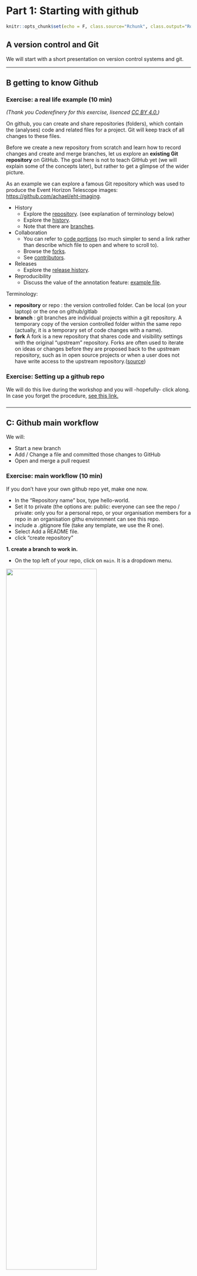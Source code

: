 # Part 1: Starting with github

```r
knitr::opts_chunk$set(echo = F, class.source="Rchunk", class.output="Rout")
```

## A version control and Git
We will start with a short presentation on version control systems and git.

---

## B getting to know Github
### Exercise: a real life example (10 min) 

*(Thank you Coderefinery for this exercise, lisenced [CC BY 4.0.](https://creativecommons.org/licenses/by/4.0/))*

On github, you can create and share repositories (folders), which contain the (analyses) code and related files for a project. Git will keep track of all changes to these files. 

Before we create a new repository from scratch and learn how to record changes
and create and merge branches, let us explore an **existing Git repository** on
GitHub. The goal here is not to teach GitHub yet (we will explain some of the
concepts later), but rather to get a glimpse of the wider picture.

As an example we can explore a famous Git repository which was used
to produce the Event Horizon Telescope images: [https://github.com/achael/eht-imaging](https://github.com/achael/eht-imaging).

- History
  - Explore the [repository](https://github.com/achael/eht-imaging). (see explanation of terminology below)
  - Explore the [history](https://github.com/achael/eht-imaging/commits/main).
  - Note that there are [branches](https://github.com/achael/eht-imaging/network).
- Collaboration
  - You can refer to [code portions](https://github.com/achael/eht-imaging/blob/31361ab62c5718b08612fc75e409795f004f5071/ehtim/imaging/starwarps.py#L66-L75)
    (so much simpler to send a link rather than describe which file to open and where to scroll to).
  - Browse the [forks](https://github.com/achael/eht-imaging/network/members).
  - See [contributors](https://github.com/achael/eht-imaging/graphs/contributors).
- Releases
  - Explore the [release history](https://github.com/achael/eht-imaging/releases).
- Reproducibility
  - Discuss the value of the annotation feature: [example file](https://github.com/achael/eht-imaging/blame/main/ehtim/imaging/starwarps.py).

Terminology:

 - **repository** or repo : the version controlled folder. Can be local (on your laptop) or the one on github/gitlab
 - **branch** : git branches are individual projects within a git repository. A temporary copy of the version controlled folder within the same repo (actually, it is a temporary  set of code changes with a name).
 - **fork** A fork is a new repository that shares code and visibility settings with the original “upstream” repository. Forks are often used to iterate on ideas or changes before they are proposed back to the upstream repository, such as in open source projects or when a user does not have write access to the upstream repository.([source](https://docs.github.com/en/get-started/quickstart/fork-a-repo))


### Exercise: Setting up a github repo {.oranje}

We will do this live during the workshop and you will -hopefully- click along. In case you forget the procedure, [see this link.](https://docs.github.com/en/get-started/quickstart/create-a-repo)

###  {.unlisted .unnumbered}

---

## C: Github main workflow

We will: 

 - Start a new branch
 - Add / Change a file and committed those changes to GitHub
 - Open and merge a pull request


### Exercise: main workflow (10 min) 

If you don't have your own github repo yet, make one now. 

   - In the "Repository name" box, type hello-world. 
   - Set it to private (the options are: public: everyone can see the repo / private: only you for a personal repo, or your organisation members for a repo in an organisation githu environment can see this repo.
   - include a .gitignore file (take any template, we use the R one). 
   - Select Add a README file.
   - click "create repository"

**1. create a branch to work in. **

 - On the top left of your repo, click on `main`. It is a dropdown menu.
 
![](./images/clickmain.png){ width=70%}
</br>

 - In the field `Find or create a branch...` Type a branch name, `recipe_dev`
 - Click Create branch: recipe_dev from main.

![](./images/recipe_dev.png){ width=40%}

You now have 2 branches in your repo: the `main` branch which always contains the latest stable version of a project, and the `recipe_dev` branch, that we will use to add a recipe to the repo.

Github switched to your new branch automatically, so the drop down menu should now state `recipe_dev`.

**2. make a change. in this case: add a file.**

 - add a file to your repo called "recipe.txt", containing your favorite recipe for chocolate milk. You can either create this file on github, or create it on your laptop and upload it (make sure you work in the correct branch):
 
![](./images/create_file3.png){ width=100%}

 - type your recipe, for example:

![](./images/recept.png){ width=40%}

 - scroll to the bottom of the page and click `commit new file` : 

![](./images/commitrecipe.png){ width=70%}

Now your two branches are different. 

 - Click on the drop down menu again to switch between branches and explore the difference.
 
![](./images/lookatmain.png){ width=100%}

**3. Open a pull request**

Your recipe_dev branch is now different from the main branch. If you like the changes, you can merge them into the main branch. This is called "pulling".  

To do so, you open a pull request, proposing your changes and requesting that someone review and include your contribution. 

 - click on the `pull requests` tab of your repo
 - click `new pull request`
 - right above the yellow block, you should define which branch is pulled into which other branch. We will pull `recipe_dev` (=compare) into `main` (=base):
 
![](./images/compare.png){ width=30%}

 - Changes to the main branch are shown with red and green highlights.
 - click `create pull request`
 - you can add a title and some info if you like. Also, you can add people you think should be reviewing a change, or connect the changes to a label. We will not cover these topics in the current workshop.
 - click `create pull request` and don't click anything else yet.

**4. Merge a pull request**

Pull requests are not automatically turned into a merge of the two branches. Often, one person is in the lead for a repo, and will determine which changes will be merged. Also, changes in pull requestst can be edited before they are merged. 

For example, if I am a co-author on a paper that is written using github, I will propose changes with a  pull request, but the first author will decide whether to accept them, reject them, or accept with some edits.

I tend to agree with myself: as we have just proposed our own changes, we will now merge them immediately. 

 - Scroll to the bottom of the pull request, click Merge pull request:
 
![](./images/mergepull.png){ width=30%} 
 
 - Click Confirm merge. 
 - you can now safely delete the `recipe_dev` branch. It is good practice to just open a new branch for a new issue you are resolving.

**branch off, make changes and commit, pull request, merge pull request ** is a main github workflow. 

See also the Github Docs, a great source of [Github tutorials](https://docs.github.com/en/get-started/quickstart/github-flow).

*Note: actually, creating a branch is not necessary, you could directly edit the main branch. But it is not good practice when collaborating.*



### Code along: distributed workflow {.oranje}

We will demo what a distributed git/github workflow would look like from an R user perspective. If you are in fact an R user, use the other "Part 1" item in the table of contents to the left.

Try to code along with the example, even if you do not regularly use programming languages.

###  {.unlisted .unnumbered}

---

#### Distributed workflow for future reference
In short, the core of a github workflow consists of :

##### Give each project its own Git repository

A **Git repository** is a folder in which the version control takes place. That means that all the changes of files that are located in that folder (and its subfolders) are tracked. It is best practice to initiate the Git repository on GitHub and then download it to your computer, so there is a working version of your project in the cloud at any point. Github then acts as a backup system as well.

Just as you can have multiple folders on your computer, you can also have multiple Git repositories on your computer (and on GitHub). It is recommended to create a separate Git repository for each project you are doing. 

##### Commit: Saving a new version of your files 

Git does not automatically track the file changes. If you do not tell Git to save the version history, it will not do anything! Saving a new version of your files in the Git repository's file history is called a **commit**. It is recommended to regularly commit your changes, preferably several times a day, as these commits also form the "tracked changes".

##### Updating the GitHub repository (push)

When you commit your changes, the Git repository on your computer will be updated. However, the online copy of your Git repository on GitHub does not, unless you tell Git to do so. This is called **pushing** (you 'push' the changes from your computer to GitHub).

It is recommended to push your commits at least once per day, to keep the copy of your Git repository on GitHub up to date.

##### Updating your local Git repository based on changes in GitHub (pull)

If you work together with other people, they may be changing the github repository as well. In this case, you want to update your Git repository on your computer based on the changes on GitHub. This update process is the reverse of pushing, hence it is called **pulling** (you 'pull' the changes from GitHub to your computer).

---

## gitignore files

.gitignore files (note the dot) are text files containing a list of files in a repo directory you do not want Git to keep version control on. They will not be uploaded to the github repitory.

.gitignore files make most sense when working distributedly (if that is a word).

Adding files to a .gitignore file needs to be done before asking git to follow a file (stage and commit). A file already added to the index of the repository (i.e. which files git will follow) will not be unfollowed based on the .gitignore. If someone added a file to the .gitignore, but git is still tracking it, this is the problem. 

Unfollowing a file requires that you do some coding to remove it from the index. For instance in the terminal in Rstudio:
 
 `git rm --cached filename`

Here is a nice [list of .gitignore templates.](https://github.com/github/gitignore)

---

## Github and data 

GitHub is not designed for data governance, data quality control, or actually, data at all. However, it *is* designed to organise the workflows around data, specifically data analysis, documentation and text writing (e.g. papers. Or online readers for workshops). It is often used in teams or organizations that work with data-related projects to ensure aspects underlying data flows and can be important in data governance because:

**Version control:** As mentioned above. This allows for transparency and reproducibility in data analysis workflows.

**Collaboration, documentation, meta data:** GitHub's workflow helps to ensure that documentation is a central part of a project's process by lowering the threshold for providing meta data and working reproducibly. Also, using github offers multiple stakeholders the option to review, or keep track of, how data is being used in an organisation.

**Security and access control:** GitHub offers a range of security features, such as two-factor authentication, encryption, and access control, which can help to ensure that data-related projects and workflows are secure and only accessible to authorized individuals. At least a lot more secure than e-mailing google drive links or scripts.

**Openness and transparency:** As you share all your changes with your coworkers, it promotes accountability and responsible data practices.

### No really, github and data

Fair enough. So what about the data?

While GitHub does provide some basic data storage capabilities, such as the ability to store small datasets or documentation files, it is generally not recommended to store large datasets or sensitive data on GitHub. Its version control is catered towards code and text, not data. This means that it may be difficult to track changes to datasets over time, and to revert to previous versions of a dataset if necessary.
Larger datasets will also exceed the storage limits, which can impact performance and functionality.

Also, GitHub is a public platform, and while repositories can be private and are secure, most organisations have rules and dedicated data storage solutions in place on where to store data, particularly for sensitive or confidential data.

---

## Thinking in projects

A github repository is centered around the idea of dividing your work in projects (rather than tasks), and storing all files related to a project in one location.

A task-centered folder structure on a researcher's laptop could look somewhat like the way both of your teachers today organised their laptops previously:

```
old_laptop/wrong_structure
├── courses
├── ethical approval documents
├── failed projects
├── images
├── manuscripts
│   ├── me_et al , 2020_v01 - Copy.docx
│   ├── me_et al , 2020_v02.docx
│   └── me_et al about A, 2020_v03_final_final.docx
├── presentations
├── project A
│   ├── Data files 001
│   ├── Project Documentation
│   ├── Volunteer responses
│   ├── analyses
│   └── revision
│       ├── new analyses
│       ├── new figs
│       └── replies to reviewers
└── protocols
```

While a project-centered structure may look like this : (this structure specifically is actually based on [Guerilla analytics](https://guerrilla-analytics.net/) but other options are available. For example, you could take a look at [cookiecutter templates](https://www.cookiecutter.io/templates) if you want a Python-based approach or the [worcs package](https://content.iospress.com/articles/data-science/ds210031) for R.

```
new_laptop/better_example_structure
├── courses
├── project A
│   ├── analyses
│   │   ├── code
│   │   ├── data
│   │   └── data_raw
│   │       └── Volunteer responses
│   ├── documentation
│   ├── ethical approval
│   ├── images
│   ├── manuscript
│   │   ├── me_et al , 2020.docx
│   │   ├── version 1
│   │   └── version 2
│   ├── methods
│   │   └── protocols
│   └── presentations
├── project B
└── project C
```

Now, `project A` and `project B` could easily be github repos (although data itself is often not stored on github )

The data workflow could then consist of:

 - a github/gitlab repository that version controles everything you do with your data (most importantly, analysis scripts)
 - a secure location to store raw data and not touch or change it: read-only. 
 - a data repositorie that stores the to be used data your are analysing and collaborating on. Usually organisations have something in place, for instance Research Drive, dedicated servers or even google drive.



